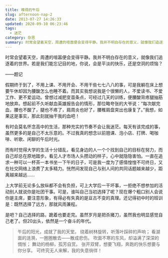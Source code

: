 ```yaml
---
title: 难得的午后
slug: afternoon-nap-2
date: 2013-07-27 14:26:33
updated: 2020-09-10 06:23:46
tags:
  - 迷茫
category: 杂思
summary: 时常会望着天空，周遭的喧嚣便会变得平静。我并不明白存在的意义，就像我们追逐着的世界。若是我们能忘记目的地，你说，会是平淡的快乐，还是空洞的烦恼？
---
```


时常会望着天空，周遭的喧嚣便会变得平静。我并不明白存在的意义，就像我们追逐着的世界。若是我们能忘记目的地，你说，会是平淡的快乐，还是空洞的烦恼？

——题记

假期终于到了，不用上课、不用开会、不用干些七七八八的事，可是我躺在床上想要午休却因为腰酸怎么也睡不着。而其实我想说我是个很懒的人，不爱读书、不爱工作、更不爱运动。曾想过减肥变苗条点，可经过几天的训练，便腰酸背疼腿抽筋地放弃。想起前不久听献血英雄报告会的情形，那位略夸张的大爷说：“每次献完血，腰也不酸了，腿也不疼了，肩周炎也好了，腰椎肩盘突出也康复了。”我想，如果这是事实，那此刻就抽干我的血吧！

有时会莫名怀念高中的生活，那种充实的节奏不会让我迷茫。每天有该完成的事，虽然更多的是自己不太乐意的。不过我真的想念以前翘课、泡小店、打牌、喝咖啡、听歌、闲聊的午后时光。

而有时觉得大学的生活十分错乱，看见身边的人一个个找到自己的目标在努力，而自己却总在原地踏步。看见人才市场人头攒动的样子，心中就隐隐害怕。一直在追求一种可以一杯茶一本书坐一下午的日子，可是我一度为了感情惶惶不可终日，又在社交网络上浪费了太多精力。恍然间发现自己与别人间的共同话题越来越少，距离越来越远……

上大学前无论多么放纵都不会有负担，可上大学后一干坏事，一拒绝不想参加的活动别人就说你是社团干事。可是，谁叫自己当初选择了呢？现在爆个粗口别人会说你是主席，要注意形象，有得必有失真的是亘古不变的真理。还记得初中时的班训是：既然选择了远方，那就风雨兼程。

是吧？自己选择的路，跪着也要走完。虽然岁月是把杀猪刀，虽然我也明显感觉自己老了。但20出头，依然是一个奋斗的年代。

> 午后的阳光，成就了我的天堂。
> 绕着树林旋转，听落叶踩碎的声响；
> 看湖面的涟漪，一圈圈散去——散成悲伤。
> 吹面不寒的东风，却溢满了深深的惆怅；
> 舞动的杨柳，孤芳自赏。
> 张开双臂，想要飞翔，奔跑的快乐想要与你分享。
> 可终究无人来解，我的失意徜徉！
